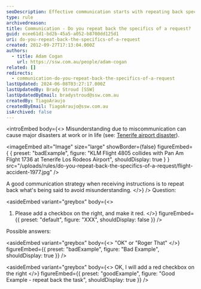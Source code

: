 ```yaml
---
seoDescription: Effective communication starts with repeating back specifics of a request to avoid misunderstandings and ensure correct task execution.
type: rule
archivedreason:
title: Communication - Do you repeat back the specifics of a request?
guid: ecee61d1-bd2b-45a5-a052-b8700dd125d1
uri: do-you-repeat-back-the-specifics-of-a-request
created: 2012-09-27T17:13:04.000Z
authors:
  - title: Adam Cogan
    url: https://ssw.com.au/people/adam-cogan
related: []
redirects:
  - communication-do-you-repeat-back-the-specifics-of-a-request
lastUpdated: 2024-06-08T03:27:17.000Z
lastUpdatedBy: Brady Stroud [SSW]
lastUpdatedByEmail: bradystroud@ssw.com.au
createdBy: TiagoAraujo
createdByEmail: TiagoAraujo@ssw.com.au
isArchived: false
---
```


<introEmbed
  body={<>
Misunderstanding due to miscommunication can cause major disasters at work or in life (see: [Tenerife airport disaster](https://en.wikipedia.org/wiki/Tenerife_airport_disaster)).

<imageEmbed
  alt="Image"
  size="large"
  showBorder={false}
  figureEmbed={ {
    preset: "badExample",
    figure: "KLM Flight 4805 collides with Pan Am Flight 1736 at Tenerife Los Rodeos Airport",
    shouldDisplay: true
  } }
  src="/uploads/rules/do-you-repeat-back-the-specifics-of-a-request/flight-accident-1977.jpg"
/>

A good communication strategy when receiving instructions is to repeat back what's being said to avoid misunderstanding.
  </>}
/>
Question:

<asideEmbed
  variant="greybox"
  body={<>
    
1. Please add a checkbox on the right, and make it red.
  </>}
  figureEmbed={{
    preset: "default",
    figure: "XXX",
    shouldDisplay: false
  }}
/>

Possible answers:

<asideEmbed
  variant="greybox"
  body={<>
    "OK" or "Roger That"
  </>}
  figureEmbed={{
    preset: "badExample",
    figure: "Bad Example",
    shouldDisplay: true
  }}
/>

<asideEmbed
  variant="greybox"
  body={<>
    OK, I will add a red checkbox on the right
  </>}
  figureEmbed={{
    preset: "goodExample",
    figure: "Good Example - repeat back the task",
    shouldDisplay: true
  }}
/>
